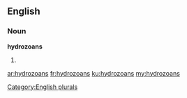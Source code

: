 ==English==

===Noun===
'''hydrozoans'''

# {{plural of|hydrozoan}}

[[Category:English plurals]]

[[ar:hydrozoans]]
[[fr:hydrozoans]]
[[ku:hydrozoans]]
[[my:hydrozoans]]